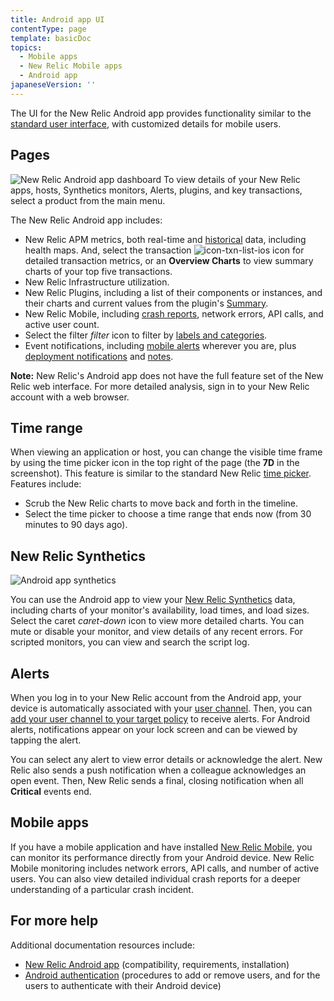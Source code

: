 ```yaml
---
title: Android app UI
contentType: page
template: basicDoc
topics:
  - Mobile apps
  - New Relic Mobile apps
  - Android app
japaneseVersion: ''
---
```


The UI for the New Relic Android app provides functionality similar to the [standard user interface](/docs/site/standard-dashboard-features), with customized details for mobile users.

## Pages

![New Relic Android app dashboard](./images/deployment-markers_nexus.jpg "New Relic Android app dashboard") To view details of your New Relic apps, hosts, Synthetics monitors, Alerts, plugins, and key transactions, select a product from the main menu.

The New Relic Android app includes:

* New Relic APM metrics, both real-time and [historical](#time) data, including health maps. And, select the transaction ![icon-txn-list-ios](./images/icon-txn-list-ios.png "icon-txn-list-ios") icon for detailed transaction metrics, or an **Overview Charts** to view summary charts of your top five transactions.
* New Relic Infrastructure utilization.
* New Relic Plugins, including a list of their components or instances, and their charts and current values from the plugin's [Summary](/docs/plugins/viewing-the-plugin-summary).
* New Relic Mobile, including [crash reports](/docs/mobile-monitoring/mobile-monitoring-ui/mobile-app-dashboards/mobile-apps-crash-dashboard), network errors, API calls, and active user count.
* Select the filter <i className="fa fa-filter">
  filter
  </i>
  icon to filter by [labels and categories](/docs/data-analysis/user-interface-functions/labels-categories-organize-your-apps-servers).
* Event notifications, including [mobile alerts](/docs/mobile-apps/new-relic-ios-app/features/ios-alerting) wherever you are, plus [deployment notifications](/docs/applications-menu/deployments-dashboard) and [notes](/docs/site/public-and-private-notes).

**Note:** New Relic's Android app does not have the full feature set of the New Relic web interface. For more detailed analysis, sign in to your New Relic account with a web browser.

## Time range

When viewing an application or host, you can change the visible time frame by using the time picker icon in the top right of the page (the **7D** in the screenshot). This feature is similar to the standard New Relic [time picker](/docs/site/timepicker-setting-time-periods-to-view-data). Features include:

* Scrub the New Relic charts to move back and forth in the timeline.
* Select the time picker to choose a time range that ends now (from 30 minutes to 90 days ago).

## New Relic Synthetics

![Android app synthetics](./images/synthetics_nexus.jpg "Android app synthetics")

You can use the Android app to view your [New Relic Synthetics](/docs/synthetics/new-relic-synthetics/getting-started/new-relic-synthetics) data, including charts of your monitor's availability, load times, and load sizes. Select the caret <i className="fa fa-caret-down">
caret-down
</i>
icon to view more detailed charts. You can mute or disable your monitor, and view details of any recent errors. For scripted monitors, you can view and search the script log.

## Alerts

When you log in to your New Relic account from the Android app, your device is automatically associated with your [user channel](/docs/alerts/new-relic-alerts-beta/managing-notification-channels/notification-channels-controlling-where-send-alerts#user). Then, you can [add your user channel to your target policy](/docs/alerts/new-relic-alerts-beta/managing-notification-channels/notification-channels-controlling-where-send-alerts#mobile-push) to receive alerts. For Android alerts, notifications appear on your lock screen and can be viewed by tapping the alert.

You can select any alert to view error details or acknowledge the alert. New Relic also sends a push notification when a colleague acknowledges an open event. Then, New Relic sends a final, closing notification when all **Critical** events end.

## Mobile apps

If you have a mobile application and have installed [New Relic Mobile](/docs/mobile-apps/new-relic-mobile), you can monitor its performance directly from your Android device. New Relic Mobile monitoring includes network errors, API calls, and number of active users. You can also view detailed individual crash reports for a deeper understanding of a particular crash incident.

## For more help

Additional documentation resources include:

* [New Relic Android app](/docs/apps-for-new-relic/new-relic-android-app) (compatibility, requirements, installation)
* [Android authentication](/docs/apps-for-new-relic/android-authentication) (procedures to add or remove users, and for the users to authenticate with their Android device)
